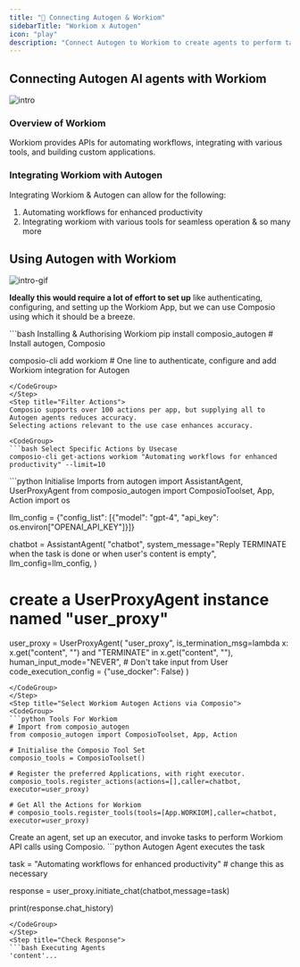```yaml
---
title: "🚀 Connecting Autogen & Workiom"
sidebarTitle: "Workiom x Autogen"
icon: "play"
description: "Connect Autogen to Workiom to create agents to perform tasks using natural language"
---
```


## Connecting Autogen AI agents with Workiom
![intro](/media/intro.jpg)

### Overview of Workiom

Workiom provides APIs for automating workflows, integrating with various tools, and building custom applications.

### Integrating Workiom with Autogen

Integrating Workiom & Autogen can allow for the following:

1. Automating workflows for enhanced productivity
2. Integrating workiom with various tools for seamless operation
& so many more

## Using Autogen with Workiom
![intro-gif](/media/intro.gif)
<Steps>
<Step title="Setting Up the Environment">

**Ideally this would require a lot of effort to set up** like authenticating, configuring, and setting up the Workiom App, but we can use Composio using which it should be a breeze.

<CodeGroup>
```bash Installing & Authorising Workiom
pip install composio_autogen # Install autogen, Composio 

composio-cli add workiom # One line to authenticate, configure and add Workiom integration for Autogen
```
</CodeGroup>
</Step>
<Step title="Filter Actions">
Composio supports over 100 actions per app, but supplying all to Autogen agents reduces accuracy.
Selecting actions relevant to the use case enhances accuracy.

<CodeGroup>
```bash Select Specific Actions by Usecase
composio-cli get-actions workiom "Automating workflows for enhanced productivity" --limit=10
```
</CodeGroup>

</Step>
<Step title="Import Base Packages">

<CodeGroup>
```python Initialise Imports
from autogen import AssistantAgent, UserProxyAgent
from composio_autogen import ComposioToolset, App, Action
import os

llm_config = {"config_list": [{"model": "gpt-4", "api_key": os.environ["OPENAI_API_KEY"]}]}

chatbot = AssistantAgent(
    "chatbot",
    system_message="Reply TERMINATE when the task is done or when user's content is empty",
    llm_config=llm_config,
)

# create a UserProxyAgent instance named "user_proxy"
user_proxy = UserProxyAgent(
    "user_proxy",
    is_termination_msg=lambda x: x.get("content", "") and "TERMINATE" in x.get("content", ""),
    human_input_mode="NEVER", # Don't take input from User
    code_execution_config = {"use_docker": False}
)
```
</CodeGroup>
</Step>
<Step title="Select Workiom Autogen Actions via Composio">
<CodeGroup>
```python Tools For Workiom
# Import from composio_autogen
from composio_autogen import ComposioToolset, App, Action

# Initialise the Composio Tool Set
composio_tools = ComposioToolset()

# Register the preferred Applications, with right executor. 
composio_tools.register_actions(actions=[],caller=chatbot, executor=user_proxy)

# Get All the Actions for Workiom
# composio_tools.register_tools(tools=[App.WORKIOM],caller=chatbot, executor=user_proxy) 
```
</CodeGroup>
</Step>
<Step title="Execute the Agent">
Create an agent, set up an executor, and invoke tasks to perform Workiom API calls using Composio. 
<CodeGroup>
```python Autogen Agent executes the task

task = "Automating workflows for enhanced productivity" # change this as necessary

response = user_proxy.initiate_chat(chatbot,message=task)

print(response.chat_history)
```
</CodeGroup>
</Step>
<Step title="Check Response">
```bash Executing Agents
'content'...
```
</Step>
</Steps>
